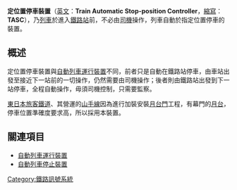 {{unreferenced|time=2013-04-24T06:30:15+00:00}}
'''定位置停車裝置'''（[[英文|英文]]：'''Train Automatic Stop-position Controller'''，[[縮寫|縮寫]]：'''TASC'''），乃[[列車|列車]]於進入[[鐵路站|鐵路站]]前，不必由[[司機|司機]]操作，列車自動於指定位置停車的裝置。

==概述==
定位置停車裝置與[[自動列車運行裝置|自動列車運行裝置]]不同，前者只是自動在鐵路站停車，由車站出發至接近下一站前的一切操作，仍然需要由司機操作；後者則由鐵路站出發到下一站停車，全程自動操作，毋須司機控制，只需要監察。

[[東日本旅客鐵道|東日本旅客鐵道]]、其營運的[[山手線|山手線]]因為進行加裝安裝[[月台門|月台門]]工程，有幕門的[[月台|月台]]，停車位置準確度要求高，所以採用本裝置。

==關連項目==
*[[自動列車運行裝置|自動列車運行裝置]]
*[[自動列車停止裝置|自動列車停止裝置]]

[[Category:鐵路訊號系統|Category:鐵路訊號系統]]